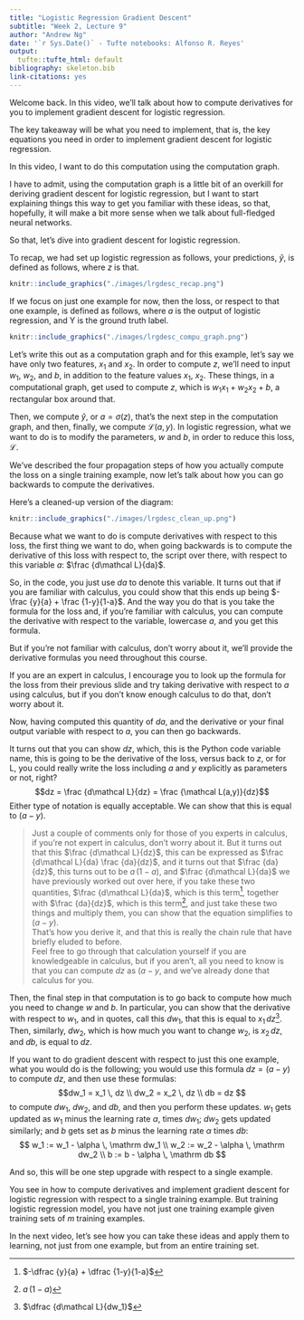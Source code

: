 ```yaml
---
title: "Logistic Regression Gradient Descent"
subtitle: "Week 2, Lecture 9"
author: "Andrew Ng"
date: '`r Sys.Date()` - Tufte notebooks: Alfonso R. Reyes'
output:
  tufte::tufte_html: default
bibliography: skeleton.bib
link-citations: yes
---
```


Welcome back. In this video, we'll talk about how to compute derivatives for you to implement gradient descent for logistic regression. 

The key takeaway will be what you need to implement, that is, the key equations you need in order to implement gradient descent for logistic regression. 

In this video, I want to do this computation using the computation graph. 

I have to admit, using the computation graph is a little bit of an overkill for deriving gradient descent for logistic regression, but I want to start explaining things this way to get you familiar with these ideas, so that, hopefully, it will make a bit more sense when we talk about full-fledged neural networks. 

So that, let's dive into gradient descent for logistic regression. 

To recap, we had set up logistic regression as follows, your predictions, $\hat y$, is defined as follows, where $z$ is that.

```r
knitr::include_graphics("./images/lrgdesc_recap.png")
```
If we focus on just one example for now, then the loss, or respect to that one example, is defined as follows, where $a$ is the output of logistic regression, and Y is the ground truth label. 

```r
knitr::include_graphics("./images/lrgdesc_compu_graph.png")
```
Let's write this out as a computation graph and for this example, let's say we have only two features, $x_1$ and $x_2$. In order to compute $z$, we'll need to input $w_1$, $w_2$, and $b$, in addition to the feature values $x_1$, $x_2$. These things, in a computational graph, get used to compute $z$, which is $w_1 x_1 + w_2 x_2 + b$, a rectangular box around that. 

Then, we compute $\hat y$, or $a = \sigma(z)$, that's the next step in the computation graph, and then, finally, we compute $\mathcal {L}(a,y)$. In logistic regression, what we want to do is to modify the parameters, $w$ and $b$, in order to reduce this loss, $\mathcal L$. 

We've described the four propagation steps of how you actually compute the loss on a single training example, now let's talk about how you can go backwards to compute the derivatives. 

Here's a cleaned-up version of the diagram:

```r
knitr::include_graphics("./images/lrgdesc_clean_up.png")
```

Because what we want to do is compute derivatives with respect to this loss, the first thing we want to do, when going backwards is to compute the derivative of this loss with respect to, the script over there, with respect to this variable $a$: $\frac {d\mathcal L}{da}$. 

So, in the code, you just use $da$ to denote this variable. It turns out that if you are familiar with calculus, you could show that this ends up being $-\frac {y}{a} + \frac {1-y}{1-a}$. And the way you do that is you take the formula for the loss and, if you're familiar with calculus, you can compute the derivative with respect to the variable, lowercase $a$, and you get this formula. 

But if you're not familiar with calculus, don't worry about it, we'll provide the derivative formulas you need throughout this course. 

If you are an expert in calculus, I encourage you to look up the formula for the loss from their previous slide and try taking derivative with respect to $a$ using calculus, but if you don't know enough calculus to do that, don't worry about it. 

Now, having computed this quantity of $da$, and the derivative or your final output variable with respect to $a$, you can then go backwards.

It turns out that you can show $dz$, which, this is the Python code variable name, this is going to be the derivative of the loss, versus back to $z$, or for L, you could really write the loss including $a$ and $y$ explicitly as parameters or not, right?
$$dz = \frac {d\mathcal L}{dz} = \frac {\mathcal L(a,y)}{dz}$$
Either type of notation is equally acceptable. We can show that this is equal to $(a-y)$. 

> Just a couple of comments only for those of you experts in calculus, if you're not expert in calculus, don't worry about it. But it turns out that this $\frac {d\mathcal L}{dz}$, this can be expressed as
$\frac {d\mathcal L}{da} \frac {da}{dz}$, and it turns out that $\frac {da}{dz}$, this turns out to be $a \, (1-a)$, and $\frac {d\mathcal L}{da}$ we have previously worked out over here, if you take these two quantities, $\frac {d\mathcal L}{da}$, which is this term^[$-\dfrac {y}{a} + \dfrac {1-y}{1-a}$], together with $\frac {da}{dz}$, which is this term^[$a \, (1-a)$], and just take these two things and multiply them, you can show that the equation simplifies to $(a-y)$. \
That's how you derive it, and that this is really the chain rule that have briefly eluded to before. \
Feel free to go through that calculation yourself if you are knowledgeable in calculus, but if you aren't, all you need to know is that you can compute $dz$ as $(a-y$, and we've already done that calculus for you. 

Then, the final step in that computation is to go back to compute how much you need to change $w$ and $b$. In particular, you can show that the derivative with respect to $w_1$, and in quotes, call this $dw_1$, that this is equal to $x_1 \, dz$^[$\dfrac {d\mathcal L}{dw_1}$]. Then, similarly, $dw_2$, which is how much you want to change $w_2$, is $x_2 \, dz$, and $db$, is equal to $dz$. 

If you want to do gradient descent with respect to just this one example, what you would do is the following; you would use this formula $dz = (a-y)$ to compute $dz$, and then use these formulas:
$$dw_1 = x_1 \, dz  \\
dw_2 = x_2 \, dz    \\
db = dz
$$
to compute $dw_1$, $dw_2$, and $db$, and then you perform these updates. $w_1$ gets updated as $w_1$ minus the learning rate $\alpha$, times $dw_1$; $dw_2$ gets updated similarly; and $b$ gets set as $b$ minus the learning rate $\alpha$ times $db$:
$$ w_1 := w_1 - \alpha \, \mathrm dw_1 \\
   w_2 := w_2 - \alpha \, \mathrm dw_2 \\
   b := b - \alpha \, \mathrm db
$$

And so, this will be one step upgrade with respect to a single example. 

You see in how to compute derivatives and implement gradient descent for logistic regression with respect to a single training example. But training logistic regression model, you have not just one training example given training sets of $m$ training examples. 

In the next video, let's see how you can take these ideas and apply them to learning, not just from one example, but from an entire training set.
